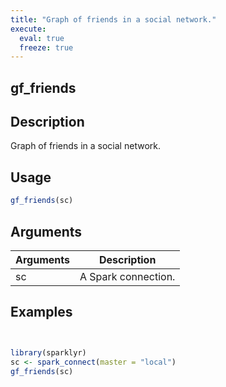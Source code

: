 ```yaml
---
title: "Graph of friends in a social network."
execute:
  eval: true
  freeze: true
---
```


## gf_friends

## Description
Graph of friends in a social network.


## Usage
```r
gf_friends(sc)
```

## Arguments
|Arguments|Description|
|---|---|
| sc | A Spark connection. |








## Examples
```r


library(sparklyr)
sc <- spark_connect(master = "local")
gf_friends(sc)


```
